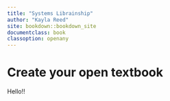 ```yaml
---
title: "Systems Librainship"
author: "Kayla Reed"
site: bookdown::bookdown_site
documentclass: book
classoption: openany
---
```


# Create your open textbook

Hello!!
